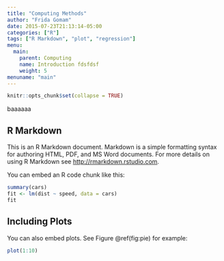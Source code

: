 ```yaml
---
title: "Computing Methods"
author: "Frida Gomam"
date: 2015-07-23T21:13:14-05:00
categories: ["R"]
tags: ["R Markdown", "plot", "regression"]
menu:
  main:
    parent: Computing
    name: Introduction fdsfdsf
    weight: 5
menuname: "main"
---
```


```r
knitr::opts_chunk$set(collapse = TRUE)
```
baaaaaa

## R Markdown

This is an R Markdown document. Markdown is a simple formatting syntax for authoring HTML, PDF, and MS Word documents. For more details on using R Markdown see <http://rmarkdown.rstudio.com>.

You can embed an R code chunk like this:

```r
summary(cars)
fit <- lm(dist ~ speed, data = cars)
fit
```

## Including Plots

You can also embed plots. See Figure \@ref(fig:pie) for example:

```r
plot(1:10)
```
